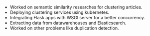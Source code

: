 - Worked on semantic similarity researches for clustering articles.
- Deploying clustering services using kubernetes.
- Integrating Flask apps with WSGI server for a better concurrency.
- Extracting data from datawarehouses and Elasticsearch.
- Worked on other problems like duplication detection.
